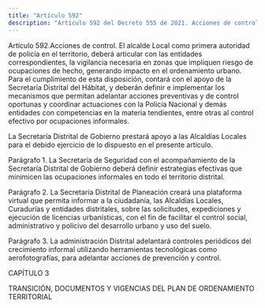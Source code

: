 ```yaml
---
title: "Artículo 592"
description: "Artículo 592 del Decreto 555 de 2021. Acciones de control."
---
```


Artículo 592.Acciones de control. El alcalde Local como primera autoridad de policía en el territorio, deberá articular con las entidades correspondientes, la vigilancia necesaria en zonas que impliquen riesgo de ocupaciones de hecho, generando impacto en el ordenamiento urbano. Para el cumplimiento de esta disposición, contará con el apoyo de la Secretaría Distrital del Hábitat, y deberán definir e implementar los mecanismos que permitan adelantar acciones preventivas y de control oportunas y coordinar actuaciones con la Policía Nacional y demás entidades con competencias en la materia tendientes, entre otras al control efectivo por ocupaciones informales.
 
La Secretaría Distrital de Gobierno prestará apoyo a las Alcaldías Locales para el debido ejercicio de lo dispuesto en el presente artículo.
 
Parágrafo 1. La Secretaría de Seguridad con el acompañamiento de la Secretaría Distrital de Gobierno deberá definir estrategias efectivas que minimicen las ocupaciones informales en todo el territorio distrital.
 
Parágrafo 2. La Secretaría Distrital de Planeación creará una plataforma virtual que permita informar a la ciudadanía, las Alcaldías Locales, Curadurías y entidades distritales, sobre las solicitudes, expediciones y ejecución de licencias urbanísticas, con el fin de facilitar el control social, administrativo y policivo del desarrollo urbano y uso del suelo.
 
Parágrafo 3. La administración Distrital adelantará controles periódicos del crecimiento informal utilizando herramientas tecnológicas como aerofotografías, para adelantar acciones de prevención y control.
 
CAPÍTULO 3
 
TRANSICIÓN, DOCUMENTOS Y VIGENCIAS DEL PLAN DE ORDENAMIENTO TERRITORIAL